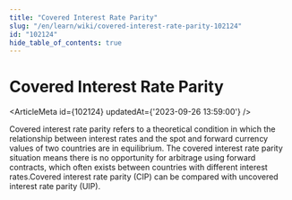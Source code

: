 ```yaml
---
title: "Covered Interest Rate Parity"
slug: "/en/learn/wiki/covered-interest-rate-parity-102124"
id: "102124"
hide_table_of_contents: true
---
```



# Covered Interest Rate Parity

<ArticleMeta id={102124} updatedAt={'2023-09-26 13:59:00'} />
<div className='border-solid border-b border-t-0 my-4 border-[var(--ifm-color-gray-300)]' />

Covered interest rate parity refers to a theoretical condition in which the relationship between interest rates and the spot and forward currency values of two countries are in equilibrium. The covered interest rate parity situation means there is no opportunity for arbitrage using forward contracts, which often exists between countries with different interest rates.Covered interest rate parity (CIP) can be compared with uncovered interest rate parity (UIP).
